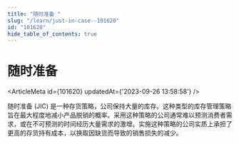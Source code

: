 ```yaml
---
title: "随时准备 "
slug: "/learn/just-in-case--101620"
id: "101620"
hide_table_of_contents: true
---
```



# 随时准备 

<ArticleMeta id={101620} updatedAt={'2023-09-26 13:58:58'} />
<div className='border-solid border-b border-t-0 my-4 border-[var(--ifm-color-gray-300)]' />

随时准备 (JIC) 是一种存货策略，公司保持大量的库存。这种类型的库存管理策略旨在最大程度地减小产品脱销的概率。采用这种策略的公司通常难以预测消费者需求，或在不可预测的时间经历大量需求的激增。实施这种策略的公司实质上承担了更高的存货持有成本，以换取因缺货而导致的销售损失的减少。
